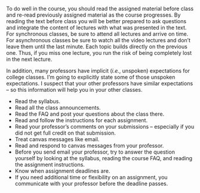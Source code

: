 To do well in the course, you should read the assigned material before class and re-read previously assigned material as the course progresses. By reading the text before class you will be better prepared to ask questions and integrate the content of lectures with what was presented in the text. For synchronous classes, be sure to attend all lectures and arrive on time. For asynchronous classes be sure to watch all the video lectures and don't leave them until the last minute. Each topic builds directly on the previous one. Thus, if you miss one lecture, you run the risk of being completely lost in the next lecture.

In addition, many professors have implicit (*i.e.*, unspoken) expectations for college classes. I'm going to explicitly state some of those unspoken expectations. I suspect that your other professors have similar expectations -- so this information will help you in your other classes.

- Read the syllabus.
- Read all the class announcements.
- Read the FAQ and post your questions about the class there.
- Read and follow the instructions for each assignment. 
- Read your professor's comments on your submissions -- especially if you did not get full credit on that submission.
- Treat canvas messages like email.
- Read and respond to canvas messages from your professor. 
- Before you send email your professor, try to answer the question yourself by looking at the syllabus, reading the course FAQ, and reading the assignment instructions.
- Know when assignment deadlines are.
- If you need additional time or flexibility on an assignment, you communicate with your professor before the deadline passes.